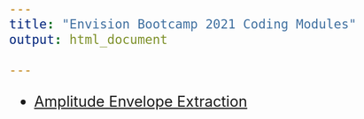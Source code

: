 ```yaml
---
title: "Envision Bootcamp 2021 Coding Modules"
output: html_document

---
```

<style type="text/css">
  body{
  font-size: 20pt;
}
</style>


* [Amplitude Envelope Extraction](https://wimpouw.github.io/EnvisionBootcamp2021/extract_AmplitudeEnvelope_Rmarkdown)


